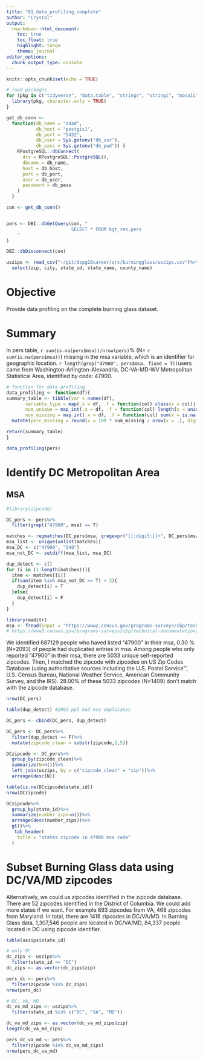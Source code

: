 ```yaml
---
title: "01_data_profiling_complete"
author: "Crystal"
output: 
  rmarkdown::html_document:
    toc: true
    toc_float: true
    highlight: tango
    theme: journal
editor_options: 
  chunk_output_type: console
---
```


```r
knitr::opts_chunk$set(echo = TRUE)
```

```r
# load packages 
for (pkg in c("tidyverse", "data.table", "stringr", "stringi", "mosaic", "dplyr", "readr","gt")) {
  library(pkg, character.only = TRUE)
}

get_db_conn <-
  function(db_name = "sdad",
           db_host = "postgis1",
           db_port = "5432",
           db_user = Sys.getenv("db_usr"),
           db_pass = Sys.getenv("db_pwd")) {
    RPostgreSQL::dbConnect(
      drv = RPostgreSQL::PostgreSQL(),
      dbname = db_name,
      host = db_host,
      port = db_port,
      user = db_user,
      password = db_pass
    )
  }

con <- get_db_conn()


pers <- DBI::dbGetQuery(con, "
                        SELECT * FROM bgt_res.pers
    "
)

DBI::dbDisconnect(con)

uszips <- read_csv("~/git/dspg20career/src/burningglass/uszips.csv")%>%
  select(zip, city, state_id, state_name, county_name)

```

# Objective
Provide data profiling on the complete burning glass dataset. 

# Summary
In pers table, `r sum(is.na(pers$msa))/nrow(pers)`% (N= `r sum(is.na(pers$msa))`) missing in the msa variable, which is an identifier for geographic location. `r length(grep("47900", pers$msa, fixed = T))`users came from Washington-Arlington-Alexandria, DC-VA-MD-WV Metropolitan Statistical Area, identified by code: 47900. 

```r
# function for data profiling
data_profiling <- function(df){
summary_table <- tibble(var = names(df),
       variable_type = map(.x = df, .f = function(col) class(x = col)),                 
       num_unique = map_int(.x = df, .f = function(col) length(x = unique(x = col))),
       num_missing = map_int(.x = df, .f = function(col) sum(x = is.na(x = col)))) %>%
  mutate(perc_missing = round(x = 100 * num_missing / nrow(x = .), digits = 2L))

return(summary_table)
}
```

```r
data_profiling(pers)
```

# Identify DC Metropolitan Area

## MSA
```r
#library(zipcode)

DC_pers <- pers%>%
  filter(grepl("47900", msa) == T)

matches <- regmatches(DC_pers$msa, gregexpr("[[:digit:]]+", DC_pers$msa))
msa_list <- unique(unlist(matches))
msa_DC <- c("47900", "548")
msa_not_DC <- setdiff(msa_list, msa_DC)

dup_detect <- c()
for (i in (1:length(matches))){
  item <- matches[[i]]
  if(sum(item %in% msa_not_DC == T) > 2){
    dup_detect[i] = T
  }else{
    dup_detect[i] = F
  }
}

```

```r
library(maditr)
msa <- fread(input = "https://www2.census.gov/programs-surveys/cbp/technical-documentation/reference/metro-area-geography-reference/msa_county_reference17.txt")
# https://www2.census.gov/programs-surveys/cbp/technical-documentation/reference/state-county-geography-reference/georef17.txt for States + Counties (FIPS)
```

We identified 687129 people who haved listed "47900" in their msa, 0.30 % (N=2093) of people had duplicated entries in msa. Among people who only reported "47900" in their msa, there are 5033 unique self-reported zipcodes. Then, I matched the zipcode with zipcodes on US Zip Codes Database (using authoritative sources including the U.S. Postal Service™, U.S. Census Bureau, National Weather Service, American Community Survey, and the IRS). 28.00% of these 5033 zipcodes (N=1409) don't match with the zipcode database. 
```r
nrow(DC_pers)

table(dup_detect) #2093 ppl had msa duplicates

DC_pers <- cbind(DC_pers, dup_detect)

DC_pers <- DC_pers%>%
  filter(dup_detect == F)%>%
  mutate(zipcode_clean = substr(zipcode,1,5))

DCzipcode <- DC_pers%>%
  group_by(zipcode_clean)%>%
  summarize(N=n())%>%
  left_join(uszips, by = c("zipcode_clean" = "zip"))%>%
  arrange(desc(N))

table(is.na(DCzipcode$state_id))
nrow(DCzipcode)

DCzipcode%>%
  group_by(state_id)%>%
  summarize(number_zips=n())%>%
  arrange(desc(number_zips))%>%
  gt()%>%
   tab_header(
    title = "states zipcode in 47900 msa code"
  )


```

# Subset Burning Glass data using DC/VA/MD zipcodes
Alternatively, we could us zipcodes identified in the zipcode database. There are 52 zipcodes identified in the District of Columbia. We could add more states if we want. For example 893 zipcodes from VA, 468 zipcodes from Maryland. In total, there are 1416 zipcodes in DC/VA/MD. In Burning Glass data, 1,307,546 people are located in DC/VA/MD, 84,337 people located in DC using zipcode identifier.
```r
table(uszips$state_id)

# only DC
dc_zips <- uszips%>%
  filter(state_id == "DC")
dc_zips <- as.vector(dc_zips$zip)

pers_dc <- pers%>%
  filter(zipcode %in% dc_zips)
nrow(pers_dc)

# DC, VA, MD
dc_va_md_zips <- uszips%>%
  filter(state_id %in% c("DC", "VA", "MD"))

dc_va_md_zips <- as.vector(dc_va_md_zips$zip)
length(dc_va_md_zips)

pers_dc_va_md <- pers%>%
  filter(zipcode %in% dc_va_md_zips)
nrow(pers_dc_va_md)
```


